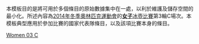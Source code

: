 <noinclude>
本模板目的是將可用於多個條目的原始數據集中在一處，以利於維護及儲存空間的最小化。所述內容為[[2014年冬季奧林匹克運動會]]的[[2014年冬季奧林匹克運動會女子冰壺比賽|'''女子'''冰壺比賽]]第3輪C場次。本模板典型應用於參加比賽的國家代表隊條目，以及該項比賽本身的條目。
</noinclude>{{Curlingbox
| sheet = C {{v|2014 Winter Olympics women's curling draw 3 sheet C}}
| team1 = {{flagIOC|DEN|2014年冬季}}（[[Lene Nielsen|Nielsen]]）
|0|0|0|0|1|0|2|0|X|X| |3
| team2 = {{flagIOC|JPN|2014年冬季}}（[[小笠原步]]）{{X}}
|1|1|2|1|0|1|0|2|X|X| |8
}}<noinclude>
{{2014 Winter Olympics curling convenience template navbox}}
[[Category:2014年冬季奧林匹克運動會冰壺比賽模板|Women 03 C]]
</noinclude>